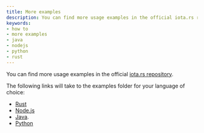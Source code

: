 ```yaml
---
title: More examples
description: You can find more usage examples in the official iota.rs repository.
keywords:
- how to
- more examples
- java
- nodejs
- python
- rust
---
```


You can find more usage examples in the official [iota.rs repository](https://github.com/iotaledger/iota.rs/tree/develop/).

The following links will take to the examples folder for your language of choice:

* [Rust](https://github.com/iotaledger/iota.rs/tree/develop/examples)
* [Node.js](https://github.com/iotaledger/iota.rs/tree/develop/bindings/nodejs/examples)
* [Java](https://github.com/iotaledger/iota.rs/tree/develop/bindings/java/iota-client-java/examples).
* [Python](https://github.com/iotaledger/iota.rs/tree/develop/bindings/python/native/examples)